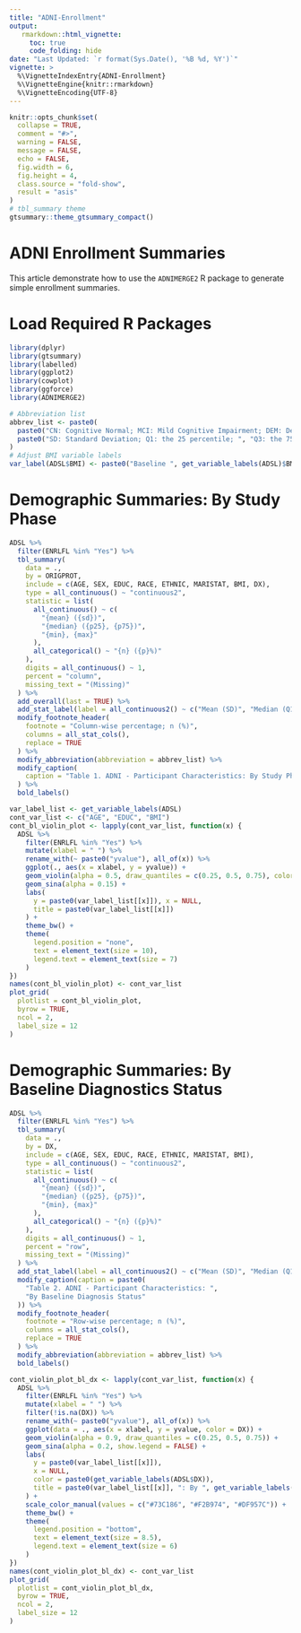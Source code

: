 ```yaml
---
title: "ADNI-Enrollment"
output: 
   rmarkdown::html_vignette:
     toc: true
     code_folding: hide
date: "Last Updated: `r format(Sys.Date(), '%B %d, %Y')`"
vignette: >
  %\VignetteIndexEntry{ADNI-Enrollment}
  %\VignetteEngine{knitr::rmarkdown}
  %\VignetteEncoding{UTF-8}
---
```


```r
knitr::opts_chunk$set(
  collapse = TRUE,
  comment = "#>",
  warning = FALSE,
  message = FALSE,
  echo = FALSE,
  fig.width = 6,
  fig.height = 4,
  class.source = "fold-show",
  result = "asis"
)
# tbl_summary theme
gtsummary::theme_gtsummary_compact()
```

# ADNI Enrollment Summaries

This article demonstrate how to use the `ADNIMERGE2` R package to generate simple enrollment summaries.

# Load Required R Packages

```r
library(dplyr)
library(gtsummary)
library(labelled)
library(ggplot2)
library(cowplot)
library(ggforce)
library(ADNIMERGE2)
```

```r
# Abbreviation list
abbrev_list <- paste0(
  paste0("CN: Cognitive Normal; MCI: Mild Cognitive Impairment; DEM: Dementia; "),
  paste0("SD: Standard Deviation; Q1: the 25 percentile; ", "Q3: the 75 percentile")
)
# Adjust BMI variable labels
var_label(ADSL$BMI) <- paste0("Baseline ", get_variable_labels(ADSL)$BMI)
```

# Demographic Summaries: By Study Phase

```r
ADSL %>%
  filter(ENRLFL %in% "Yes") %>%
  tbl_summary(
    data = .,
    by = ORIGPROT,
    include = c(AGE, SEX, EDUC, RACE, ETHNIC, MARISTAT, BMI, DX),
    type = all_continuous() ~ "continuous2",
    statistic = list(
      all_continuous() ~ c(
        "{mean} ({sd})",
        "{median} ({p25}, {p75})",
        "{min}, {max}"
      ),
      all_categorical() ~ "{n} ({p}%)"
    ),
    digits = all_continuous() ~ 1,
    percent = "column",
    missing_text = "(Missing)"
  ) %>%
  add_overall(last = TRUE) %>%
  add_stat_label(label = all_continuous2() ~ c("Mean (SD)", "Median (Q1, Q3)", "Range")) %>%
  modify_footnote_header(
    footnote = "Column-wise percentage; n (%)",
    columns = all_stat_cols(),
    replace = TRUE
  ) %>%
  modify_abbreviation(abbreviation = abbrev_list) %>%
  modify_caption(
    caption = "Table 1. ADNI - Participant Characteristics: By Study Phase"
  ) %>%
  bold_labels()
```

```r
var_label_list <- get_variable_labels(ADSL)
cont_var_list <- c("AGE", "EDUC", "BMI")
cont_bl_violin_plot <- lapply(cont_var_list, function(x) {
  ADSL %>%
    filter(ENRLFL %in% "Yes") %>%
    mutate(xlabel = " ") %>%
    rename_with(~ paste0("yvalue"), all_of(x)) %>%
    ggplot(., aes(x = xlabel, y = yvalue)) +
    geom_violin(alpha = 0.5, draw_quantiles = c(0.25, 0.5, 0.75), color = "#0072B2") +
    geom_sina(alpha = 0.15) +
    labs(
      y = paste0(var_label_list[[x]]), x = NULL,
      title = paste0(var_label_list[[x]])
    ) +
    theme_bw() +
    theme(
      legend.position = "none",
      text = element_text(size = 10),
      legend.text = element_text(size = 7)
    )
})
names(cont_bl_violin_plot) <- cont_var_list
plot_grid(
  plotlist = cont_bl_violin_plot,
  byrow = TRUE,
  ncol = 2,
  label_size = 12
)
``` 

# Demographic Summaries: By Baseline Diagnostics Status

```r
ADSL %>%
  filter(ENRLFL %in% "Yes") %>%
  tbl_summary(
    data = .,
    by = DX,
    include = c(AGE, SEX, EDUC, RACE, ETHNIC, MARISTAT, BMI),
    type = all_continuous() ~ "continuous2",
    statistic = list(
      all_continuous() ~ c(
        "{mean} ({sd})",
        "{median} ({p25}, {p75})",
        "{min}, {max}"
      ),
      all_categorical() ~ "{n} ({p}%)"
    ),
    digits = all_continuous() ~ 1,
    percent = "row",
    missing_text = "(Missing)"
  ) %>%
  add_stat_label(label = all_continuous2() ~ c("Mean (SD)", "Median (Q1, Q3)", "Range")) %>%
  modify_caption(caption = paste0(
    "Table 2. ADNI - Participant Characteristics: ",
    "By Baseline Diagnosis Status"
  )) %>%
  modify_footnote_header(
    footnote = "Row-wise percentage; n (%)",
    columns = all_stat_cols(),
    replace = TRUE
  ) %>%
  modify_abbreviation(abbreviation = abbrev_list) %>%
  bold_labels()
```


```r
cont_violin_plot_bl_dx <- lapply(cont_var_list, function(x) {
  ADSL %>%
    filter(ENRLFL %in% "Yes") %>%
    mutate(xlabel = " ") %>%
    filter(!is.na(DX)) %>%
    rename_with(~ paste0("yvalue"), all_of(x)) %>%
    ggplot(data = ., aes(x = xlabel, y = yvalue, color = DX)) +
    geom_violin(alpha = 0.9, draw_quantiles = c(0.25, 0.5, 0.75)) +
    geom_sina(alpha = 0.2, show.legend = FALSE) +
    labs(
      y = paste0(var_label_list[[x]]),
      x = NULL,
      color = paste0(get_variable_labels(ADSL$DX)),
      title = paste0(var_label_list[[x]], ": By ", get_variable_labels(ADSL$DX))
    ) +
    scale_color_manual(values = c("#73C186", "#F2B974", "#DF957C")) +
    theme_bw() +
    theme(
      legend.position = "bottom",
      text = element_text(size = 8.5),
      legend.text = element_text(size = 6)
    )
})
names(cont_violin_plot_bl_dx) <- cont_var_list
plot_grid(
  plotlist = cont_violin_plot_bl_dx,
  byrow = TRUE,
  ncol = 2,
  label_size = 12
)
``` 
